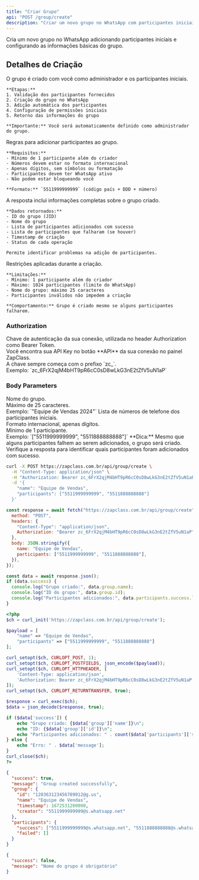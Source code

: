```yaml
---
title: "Criar Grupo"
api: "POST /group/create"
description: "Criar um novo grupo no WhatsApp com participantes iniciais"
---
```


Cria um novo grupo no WhatsApp adicionando participantes iniciais e configurando as informações básicas do grupo.

## Detalhes de Criação

<AccordionGroup>
  <Accordion title="Processo de Criação" icon="users">
    O grupo é criado com você como administrador e os participantes iniciais.

    **Etapas:**
    1. Validação dos participantes fornecidos
    2. Criação do grupo no WhatsApp
    3. Adição automática dos participantes
    4. Configuração de permissões iniciais
    5. Retorno das informações do grupo

    **Importante:** Você será automaticamente definido como administrador do grupo.

  </Accordion>

  <Accordion title="Requisitos de Participantes" icon="user-check">
    Regras para adicionar participantes ao grupo.

    **Requisitos:**
    - Mínimo de 1 participante além do criador
    - Números devem estar no formato internacional
    - Apenas dígitos, sem símbolos ou formatação
    - Participantes devem ter WhatsApp ativo
    - Não podem estar bloqueando você

    **Formato:** `5511999999999` (código país + DDD + número)

  </Accordion>

  <Accordion title="Resposta Detalhada" icon="circle-info">
    A resposta inclui informações completas sobre o grupo criado.

    **Dados retornados:**
    - ID do grupo (JID)
    - Nome do grupo
    - Lista de participantes adicionados com sucesso
    - Lista de participantes que falharam (se houver)
    - Timestamp de criação
    - Status de cada operação

    Permite identificar problemas na adição de participantes.

  </Accordion>

  <Accordion title="Limitações e Comportamento" icon="triangle-exclamation">
    Restrições aplicadas durante a criação.

    **Limitações:**
    - Mínimo: 1 participante além do criador
    - Máximo: 1024 participantes (limite do WhatsApp)
    - Nome do grupo: máximo 25 caracteres
    - Participantes inválidos não impedem a criação

    **Comportamento:** Grupo é criado mesmo se alguns participantes falharem.

  </Accordion>
</AccordionGroup>

### Authorization

<ParamField path="api_key" type="string" required>
  Chave de autenticação da sua conexão, utilizada no header Authorization como
  Bearer Token. <br />
  Você encontra sua API Key no botão **API** da sua conexão no painel ZapClass. <br />
  A chave sempre começa com o prefixo `zc_`. <br />
  Exemplo: `zc_6FrX2qjM4bHT9pR6cC0sD8wLkG3nE2tZfV5uN1aP`
</ParamField>

### Body Parameters

<ParamField path="name" type="string" required>
  Nome do grupo. <br />
  Máximo de 25 caracteres. <br />
  Exemplo: `"Equipe de Vendas 2024"`
</ParamField>

<ParamField path="participants" type="array" required>
  Lista de números de telefone dos participantes iniciais. <br />
  Formato internacional, apenas dígitos. <br />
  Mínimo de 1 participante. <br />
  Exemplo: `["5511999999999", "5511888888888"]`
</ParamField>

<Tip>
  **Dica:** Mesmo que alguns participantes falhem ao serem adicionados, o grupo
  será criado. Verifique a resposta para identificar quais participantes foram
  adicionados com sucesso.
</Tip>

<RequestExample>

```bash cURL
curl -X POST https://zapclass.com.br/api/group/create \
  -H "Content-Type: application/json" \
  -H "Authorization: Bearer zc_6FrX2qjM4bHT9pR6cC0sD8wLkG3nE2tZfV5uN1aP" \
  -d '{
    "name": "Equipe de Vendas",
    "participants": ["5511999999999", "5511888888888"]
  }'
```

```javascript JavaScript
const response = await fetch("https://zapclass.com.br/api/group/create", {
  method: "POST",
  headers: {
    "Content-Type": "application/json",
    Authorization: "Bearer zc_6FrX2qjM4bHT9pR6cC0sD8wLkG3nE2tZfV5uN1aP",
  },
  body: JSON.stringify({
    name: "Equipe de Vendas",
    participants: ["5511999999999", "5511888888888"],
  }),
});

const data = await response.json();
if (data.success) {
  console.log("Grupo criado:", data.group.name);
  console.log("ID do grupo:", data.group.id);
  console.log("Participantes adicionados:", data.participants.success.length);
}
```

```php PHP
<?php
$ch = curl_init('https://zapclass.com.br/api/group/create');

$payload = [
    "name" => "Equipe de Vendas",
    "participants" => ["5511999999999", "5511888888888"]
];

curl_setopt($ch, CURLOPT_POST, 1);
curl_setopt($ch, CURLOPT_POSTFIELDS, json_encode($payload));
curl_setopt($ch, CURLOPT_HTTPHEADER, [
    'Content-Type: application/json',
    'Authorization: Bearer zc_6FrX2qjM4bHT9pR6cC0sD8wLkG3nE2tZfV5uN1aP'
]);
curl_setopt($ch, CURLOPT_RETURNTRANSFER, true);

$response = curl_exec($ch);
$data = json_decode($response, true);

if ($data['success']) {
    echo "Grupo criado: {$data['group']['name']}\n";
    echo "ID: {$data['group']['id']}\n";
    echo "Participantes adicionados: " . count($data['participants']['success']);
} else {
    echo "Erro: " . $data['message'];
}
curl_close($ch);
?>
```

</RequestExample>

<ResponseExample>

```json 200
{
  "success": true,
  "message": "Group created successfully",
  "group": {
    "id": "120363123456789012@g.us",
    "name": "Equipe de Vendas",
    "timestamp": 1672531200000,
    "creator": "5511999999999@s.whatsapp.net"
  },
  "participants": {
    "success": ["5511999999999@s.whatsapp.net", "5511888888888@s.whatsapp.net"],
    "failed": []
  }
}
```

```json 400
{
  "success": false,
  "message": "Nome do grupo é obrigatório"
}
```

</ResponseExample>
